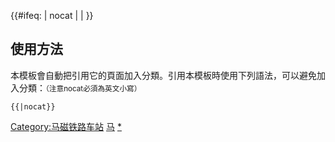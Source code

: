{{鐵道路線|lua=1
| 模板名稱 = 马磁铁路
| 名稱 = [[马磁铁路]]
| 代表色 = #0033c9
| Logo = [[File:China Railways.svg|17px]]
| 背景顏色 = #FFFFFF
| 車站列表 = 马头站 (河北省) ~ 七公里 ~ 新坡 ~ 临水 ~ %[[新市区乘降所|新市区]]% ~ 彭城 ~ 义井 ~ 和村 ~ 磁山
}}
<includeonly>{{#ifeq: {{{1}}} | nocat | <!--空--> | [[Category:马磁铁路车站]] }}</includeonly><noinclude>
==使用方法==
本模板會自動把引用它的頁面加入分類。引用本模板時使用下列語法，可以避免加入分類：<small>（注意nocat必須為英文小寫）</small>
 <nowiki>{{</nowiki>{{PAGENAME}}<nowiki>|nocat}}</nowiki>
[[Category:中國鐵路路線模板|马]]
[[Category:马磁铁路车站|*]]
</noinclude>